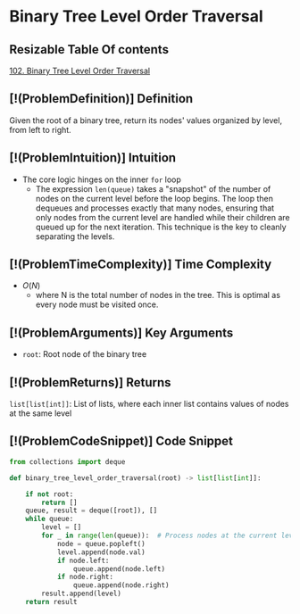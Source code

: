 # Binary Tree Level Order Traversal

## Resizable Table Of contents

<DifficultyBadge difficulty="medium" />

[102. Binary Tree Level Order Traversal](https://leetcode.com/problems/binary-tree-level-order-traversal)

## [!(ProblemDefinition)] Definition

Given the root of a binary tree, return its nodes' values organized by level, from left to right.

## [!(ProblemIntuition)] Intuition

- The core logic hinges on the inner `for` loop
    - The expression `len(queue)` takes a "snapshot" of the number of nodes on the current level before the loop begins. The loop then dequeues and processes exactly that many nodes, ensuring that only nodes from the current level are handled while their children are queued up for the next iteration. This technique is the key to cleanly separating the levels.

## [!(ProblemTimeComplexity)] Time Complexity

- $O(N)$
    - where N is the total number of nodes in the tree. This is optimal as every node must be visited once.

## [!(ProblemArguments)] Key Arguments

- `root`: Root node of the binary tree

## [!(ProblemReturns)] Returns

`list[list[int]]`: List of lists, where each inner list contains values of nodes at the same level

## [!(ProblemCodeSnippet)] Code Snippet

```python meta="source=problems/102-binary-tree-level-order-traversal/solution.py"
from collections import deque

def binary_tree_level_order_traversal(root) -> list[list[int]]:

    if not root:
        return []
    queue, result = deque([root]), []
    while queue:
        level = [] 
        for _ in range(len(queue)):  # Process nodes at the current level
            node = queue.popleft()
            level.append(node.val)
            if node.left:
                queue.append(node.left)
            if node.right:
                queue.append(node.right)
        result.append(level)
    return result
```

